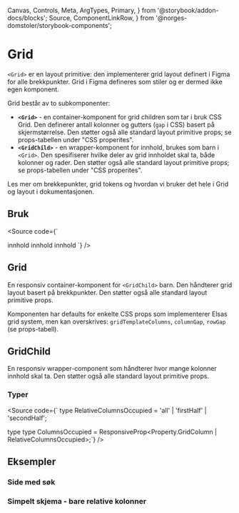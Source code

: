   Canvas,
  Controls,
  Meta,
  ArgTypes,
  Primary,
} from '@storybook/addon-docs/blocks';
  Source,
  ComponentLinkRow,
} from '@norges-domstoler/storybook-components';

<Meta of={GridStories} />

# Grid

<ComponentLinkRow
  docsHref="https://design.domstol.no/987b33f71/p/219dd1-grid"
  githubHref="https://github.com/domstolene/designsystem/tree/main/packages/components/src/components/Grid"
  storybookHref="https://domstolene.github.io/designsystem/?path=/story/dds-components-layout-primitives-grid--default"
  withBottomSpacing
/>

`<Grid>` er en layout primitive: den implementerer grid layout definert i Figma for alle brekkpunkter. Grid i Figma defineres som stiler og er dermed ikke egen komponent.

Grid består av to subkomponenter:

- **`<Grid>`** - en container-komponent for grid children som tar i bruk CSS Grid. Den definerer antall kolonner og gutters (`gap` i CSS) basert på skjermstørrelse. Den støtter også alle standard layout primitive props; se props-tabellen under "CSS properites".
- **`<GridChild>`** - en wrapper-komponent for innhold, brukes som barn i `<Grid>`. Den spesifiserer hvilke deler av grid innholdet skal ta, både kolonner og rader. Den støtter også alle standard layout primitive props; se props-tabellen under "CSS properites".

Les mer om brekkepunkter, grid tokens og hvordan vi bruker det hele i <Link href="https://design.domstol.no/987b33f71/p/442cff-grid-og-layout/b/312b16" external>Grid og layout i dokumentasjonen</Link>.

## Bruk

<Source
  code={`

<Grid as="div">
  <GridChild
    columnsOccupied={{
      xs: 'all',
      sm: 'all',
      md: 'firstHalf',
      lg: 'firstHalf',
      xl: '1/4',
    }}
  >
    innhold
  </GridChild>
  <GridChild
    columnsOccupied={{
      xs: 'all',
      sm: 'all',
      md: 'secondHalf',
      lg: 'secondHalf',
      xl: '4/9',
    }}
  >
    innhold
  </GridChild>
  <GridChild columnsOccupied="all">innhold</GridChild>
</Grid>
`} />

## Grid

En responsiv container-komponent for `<GridChild>` barn. Den håndterer grid layout basert på brekkpunkter. Den støtter også alle standard layout primitive props.

Komponenten har defaults for enkelte CSS props som implementerer Elsas grid system, men kan overskrives: `gridTemplateColumns`, `columnGap`, `rowGap` (se props-tabell).

<Canvas of={GridStories.Default} />
<Controls of={GridStories.Default} />

## GridChild

En responsiv wrapper-component som håndterer hvor mange kolonner innhold skal ta. Den støtter også alle standard layout primitive props.

<Canvas of={GridChildStories.Default} />
<Controls of={GridChildStories.Default} />

### Typer

<Source
  code={`
  type RelativeColumnsOccupied = 'all' | 'firstHalf' | 'secondHalf';

type type ColumnsOccupied =
ResponsiveProp<Property.GridColumn | RelativeColumnsOccupied>;`}
/>

## Eksempler

### Side med søk

<Canvas of={GridStories.PageExample} />

### Simpelt skjema - bare relative kolonner

<Canvas of={GridStories.JustRelativeColumns} />
